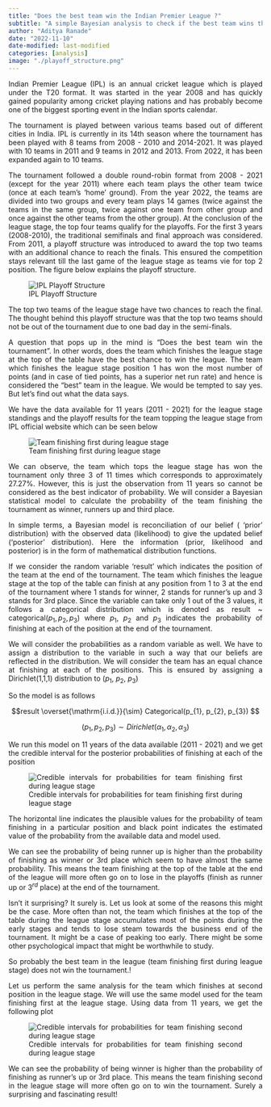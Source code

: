 ```yaml
---
title: "Does the best team win the Indian Premier League ?"
subtitle: "A simple Bayesian analysis to check if the best team wins the league reveals a rather surprising result."
author: "Aditya Ranade"
date: "2022-11-10"
date-modified: last-modified
categories: [analysis]
image: "./playoff_structure.png"
---
```


::: {style="text-align: justify"}
Indian Premier League (IPL) is an annual cricket league which is played under the T20 format. It was started in the year 2008 and has quickly gained popularity among cricket playing nations and has probably become one of the biggest sporting event in the Indian sports calendar.

The tournament is played between various teams based out of different cities in India. IPL is currently in its 14th season where the tournament has been played with 8 teams from 2008 - 2010 and 2014-2021. It was played with 10 teams in 2011 and 9 teams in 2012 and 2013. From 2022, it has been expanded again to 10 teams.

The tournament followed a double round-robin format from 2008 - 2021 (except for the year 2011) where each team plays the other team twice (once at each team's 'home' ground). From the year 2022, the teams are divided into two groups and every team plays 14 games (twice against the teams in the same group, twice against one team from other group and once against the other teams from the other group). At the conclusion of the league stage, the top four teams qualify for the playoffs. For the first 3 years (2008-2010), the traditional semifinals and final approach was considered. From 2011, a playoff structure was introduced to award the top two teams with an additional chance to reach the finals. This ensured the competition stays relevant till the last game of the league stage as teams vie for top 2 position. The figure below explains the playoff structure.

![IPL Playoff Structure](playoff_structure.png){fig-align="center"}

The top two teams of the league stage have two chances to reach the final. The thought behind this playoff structure was that the top two teams should not be out of the tournament due to one bad day in the semi-finals.

A question that pops up in the mind is "Does the best team win the tournament". In other words, does the team which finishes the league stage at the top of the table have the best chance to win the league. The team which finishes the league stage position 1 has won the most number of points (and in case of tied points, has a superior net run rate) and hence is considered the "best" team in the league. We would be tempted to say yes. But let's find out what the data says.

We have the data available for 11 years (2011 - 2021) for the league stage standings and the playoff results for the team topping the league stage from IPL official website which can be seen below

![Team finishing first during league stage](table_position1.png){fig-align="center"}

We can observe, the team which tops the league stage has won the tournament only three 3 of 11 times which corresponds to approximately 27.27%. However, this is just the observation from 11 years so cannot be considered as the best indicator of probability. We will consider a Bayesian statistical model to calculate the probability of the team finishing the tournament as winner, runners up and third place.

In simple terms, a Bayesian model is reconciliation of our belief ( 'prior' distribution) with the observed data (likelihood) to give the updated belief ('posterior' distribution). Here the information (prior, likelihood and posterior) is in the form of mathematical distribution functions.

If we consider the random variable 'result' which indicates the position of the team at the end of the tournament. The team which finishes the league stage at the top of the table can finish at any position from 1 to 3 at the end of the tournament where 1 stands for winner, 2 stands for runner's up and 3 stands for 3rd place. Since the variable can take only 1 out of the 3 values, it follows a categorical distribution which is denoted as result \~ categorical($p_{1}, p_{2}, p_{3}$) where $p_{1}$, $p_{2}$ and $p_{3}$ indicates the probability of finishing at each of the position at the end of the tournament.

We will consider the probabilities as a random variable as well. We have to assign a distribution to the variable in such a way that our beliefs are reflected in the distribution. We will consider the team has an equal chance at finishing at each of the positions. This is ensured by assigning a Dirichlet(1,1,1) distribution to ($p_{1}$, $p_{2}$, $p_{3}$)

So the model is as follows

$$result \overset{\mathrm{i.i.d.}}{\sim} Categorical(p_{1}, p_{2}, p_{3}) $$

$$(p_{1}, p_{2}, p_{3}) \sim Dirichlet(\alpha_{1}, \alpha_{2}, \alpha_{3}) $$

We run this model on 11 years of the data available (2011 - 2021) and we get the credible interval for the posterior probabilities of finishing at each of the position

![Credible intervals for probabilities for team finishing first during league stage](pos1.png){fig-align="center"}

The horizontal line indicates the plausible values for the probability of team finishing in a particular position and black point indicates the estimated value of the probability from the available data and model used.

We can see the probability of being runner up is higher than the probability of finishing as winner or 3rd place which seem to have almost the same probability. This means the team finishing at the top of the table at the end of the league will more often go on to lose in the playoffs (finish as runner up or $3^{rd}$ place) at the end of the tournament.

Isn't it surprising? It surely is. Let us look at some of the reasons this might be the case. More often than not, the team which finishes at the top of the table during the league stage accumulates most of the points during the early stages and tends to lose steam towards the business end of the tournament. It might be a case of peaking too early. There might be some other psychological impact that might be worthwhile to study.

So probably the best team in the league (team finishing first during league stage) does not win the tournament.!

Let us perform the same analysis for the team which finishes at second position in the league stage. We will use the same model used for the team finishing first at the league stage. Using data from 11 years, we get the following plot

![Credible intervals for probabilities for team finishing second during league stage](pos2.png)

We can see the probability of being winner is higher than the probability of finishing as runner's up or 3rd place. This means the team finishing second in the league stage will more often go on to win the tournament. Surely a surprising and fascinating result!
:::
